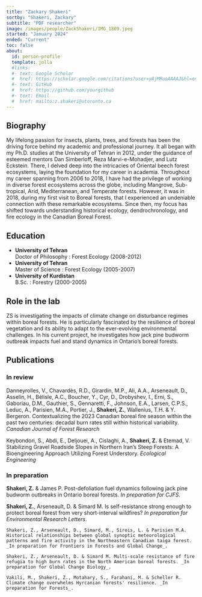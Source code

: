 ```yaml
---
title: "Zackary Shakeri"
sortby: "Shakeri, Zackary"
subtitle: "PDF researcher"
image: /images/people/ZackShakeri/IMG_1809.jpeg
started: "January 2024"
ended: "Current"
toc: false
about:
  id: person-profile
  template: jolla
  #links:
  #- text: Google Scholar
  #  href: https://scholar.google.com/citations?user=yAjMRuoAAAAJ&hl=en  
  #- text: GitHub
  #  href: https://github.com/yourgithub
  #- text: Email
  #  href: mailto:z.shakeri@utoronto.ca
---
```


::: {#person-profile}
:::
## Biography

My lifelong passion for insects, plants, trees, and forests has been the driving force behind my academic and professional journey. It all began with my Ph.D. studies at the University of Tehran in 2012, under the guidance of esteemed mentors Dan Simberloff, Reza Marvi-e-Mohadjer, and Lutz Eckstein. There, I delved deep into the intricacies of Oriental beech forest ecosystems, laying the foundation for my career in academia.
Throughout my career spanning from 2006 to 2018, I have had the privilege of working in diverse forest ecosystems across the globe, including Mangrove, Sub-tropical, Arid, Mediterranean, and Temperate forests. However, it was in 2018, during my first visit to Boreal forests, that I experienced an undeniable connection with these remarkable ecosystems. Since then, my focus has shifted towards understanding historical ecology, dendrochronology, and fire ecology in the Canadian Boreal Forest. 

## Education

-   **University of Tehran**<br /> Doctor of Philosophy : Forest Ecology (2008-2012)
-   **University of Tehran**<br /> Master of Science : Forest Ecology (2005-2007)
-   **University of Kurdistan**<br /> B.Sc. : Forestry (2000-2005)


## Role in the lab

ZS is investigating the impacts of climate change on disturbance regimes within boreal forests. He is particularly fascinated by the resilience of boreal vegetation and its ability to adapt to the ever-evolving environmental challenges. In his current project, he investigates how jack pine budworm outbreak impacts fuel and stand dynamics in Ontario's boreal forests. 

## Publications
### In review
Danneyrolles, V., Chavardès, R.D., Girardin, M.P., Ali, A.A., Arseneault, D., Asselin, H., Bélisle, A.C., Boucher, Y., Cyr, D., Drobyshev, I., Erni, S., Gaboriau, D.M., Gauthier, S., Gennaretti, F., Johnson, E.A., Larsen, C.P.S., Leduc, A., Parisien, M.A., Portier, J., **Shakeri, Z.**, Wallenius, T.H. & Y. Bergeron. Contextualizing the 2023 Canadian boreal fire season within the past two centuries: decadal burn rates still within historical variability. _Canadian Journal of Forest Research_

Keybondori, S., Abdi, E., Deljouei, A., Cislaghi, A., **Shakeri, Z.** & Etemad, V. Stabilizing Gravel Roadside Slopes in Northern Iran's Steep Forests: A Bioengineering Approach Utilizing Forest Understory. _Ecological Engineering_ 

### In preparation 
**Shakeri, Z.** & James P. Post-defoliation fuel dynamics following jack pine budworm outbreaks in Ontario boreal forests. _In preparation for CJFS_.

**Shakeri, Z.**, Arseneault, D. & Simard M. Is self-resistance strong enough to protect boreal forest from very short-interval wildfires? _In preparation for Environmental Research Letters_.

	Shakeri, Z., Arseneault, D., Simard, M., Sirois, L. & Parisien M.A. Historical relationships between global synoptic meteorological patterns and fire activity in the Northeastern Canadian taiga forest. _In preparation for Frontiers in Forests and Global Change_.
	
	Shakeri, Z., Arseneault, D. & Simard M. Multi-scale resistance of fire refugia to high burn rates in the North American boreal forests. _In preparation for Global Change Biology_.
	
	Vakili, M., Shakeri, Z., Motahary, S., Farahani, M. & Scheller R. Climate change overwhelms Hyrcanian forests' resilience. _In preparation for Forests_.
 

